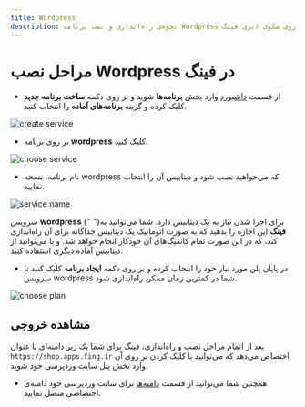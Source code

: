 ```yaml
---
title: Wordpress
description: نحوه‌ی راه‌اندازی و نصب برنامه Wordpress بر روی سکوی ابری فینگ.
---
```



<Platform>
  <PlatformHead title="دیتابیس Wordpress" icon="wordpress/wordpress-original.svg"/>
</Platform>

# مراحل نصب Wordpress در فینگ

- از قسمت [داشبورد](https://dashboard.fing.ir) وارد بخش **برنامه‌ها** شوید و بر روی دکمه **ساخت برنامه جدید** کلیک کرده و گزینه **برنامه‌‌های آماده** را انتخاب کنید.

![create service](/images/service-create.jpg)

- بر روی برنامه **wordpress** کلیک کنید.

![choose service](/images/service-choose-wordpress.jpg)

- نام برنامه، نسخه wordpress که می‌خواهید نصب شود و دیتابیس آن را انتخاب نمایید.

![service name](/images/service-create-wordpress.jpg)

<Notice variant="info">
  سرویس <b>wordpress</b> برای اجرا شدن نیاز به یک دیتابیس دارد. شما می‌توانید به{" "}
  <b>فینگ</b> این اجازه را بدهید که به صورت اتوماتیک یک دیتابیس جداگانه برای آن
  راه‌اندازی کند، که در این صورت تمام کانفیگ‌های آن خودکار انجام خواهد شد. و یا
  می‌توانید از دیتابیس آماده دیگری استفاده کنید.
</Notice>

- در پایان پلن مورد نیاز خود را انتخاب کرده و بر روی دکمه **ایجاد برنامه** کلیک کنید تا سرویس wordpress شما در کمترین زمان ممکن راه‌اندازی شود.

![choose plan](/images/choose-plan.jpg)

## مشاهده خروجی

بعد از اتمام مراحل نصب و راه‌اندازی، فینگ برای شما یک زیر دامنه‌‌ای‌ با عنوان `https://shop.apps.fing.ir` اختصاص می‌دهد که می‌توانید با کلیک کردن بر روی آن وارد بخش پنل سایت وردپرسی خود شوید.

- همچنین شما می‌توانید از قسمت [دامنه‌ها](/apps/domains) برای سایت وردپرسی خود دامنه‌ی اختصاصی متصل نمایید.
